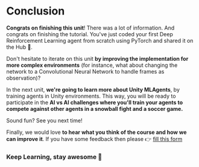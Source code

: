 # Conclusion


**Congrats on finishing this unit**! There was a lot of information.
And congrats on finishing the tutorial. You've just coded your first Deep Reinforcement Learning agent from scratch using PyTorch and shared it on the Hub 🥳.

Don't hesitate to iterate on this unit **by improving the implementation for more complex environments** (for instance, what about changing the network to a Convolutional Neural Network to handle
frames as observation)?

In the next unit, **we're going to learn more about Unity MLAgents**, by training agents in Unity environments. This way, you will be ready to participate in the **AI vs AI challenges where you'll train your agents
to compete against other agents in a snowball fight and a soccer game.**

Sound fun? See you next time!

Finally, we would love **to hear what you think of the course and how we can improve it**. If you have some feedback then please 👉  [fill this form](https://forms.gle/BzKXWzLAGZESGNaE9)

### Keep Learning, stay awesome 🤗
